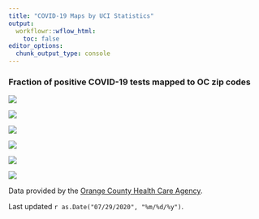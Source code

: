 ```yaml
---
title: "COVID-19 Maps by UCI Statistics"
output:
  workflowr::wflow_html:
    toc: false
editor_options:
  chunk_output_type: console
---
```

<style type="text/css">
.main-container {
  max-width: 1200px;
  margin-left: auto;
  margin-right: auto;
}
</style>

### Fraction of positive COVID-19 tests mapped to OC zip codes

<div class = "row">
<div class = "col-md-4">
<img src = "assets/MarchPos.png"/>
</div>
<div class = "col-md-4">
<img src = "assets/AprilPos.png"/>
</div>
<div class = "col-md-4">
<img src = "assets/MayPos.png"/>
</div>
</div>
<div class = "row">
<div class = "col-md-4">
<img src = "assets/JunePos.png"/>
</div>
<div class = "col-md-4">
<img src = "assets/JulyPos.png"/>
</div>
<div class = "col-md-4">
<img src = "assets/OC_Labels.png"/>
</div>
</div>

Data provided by the [Orange County Health Care Agency](https://www.ochealthinfo.com).

Last updated `r as.Date("07/29/2020", "%m/%d/%y")`.
